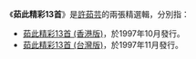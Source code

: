 《'''茹此精彩13首'''》是[[許茹芸|許茹芸]]的兩張精選輯，分別指：
* [[茹此精彩13首_(香港版)|茹此精彩13首 (香港版)]]，於1997年10月發行。
* [[茹此精彩13首_(台灣版)|茹此精彩13首 (台灣版)]]，於1997年11月發行。

{{disambig|cat=七字作品消歧義}}
